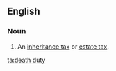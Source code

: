 ==English==

===Noun===
{{en-noun|sg=[[death]] [[duty]]|death duties}}

# An [[inheritance tax]] or [[estate tax]].

[[ta:death duty]]